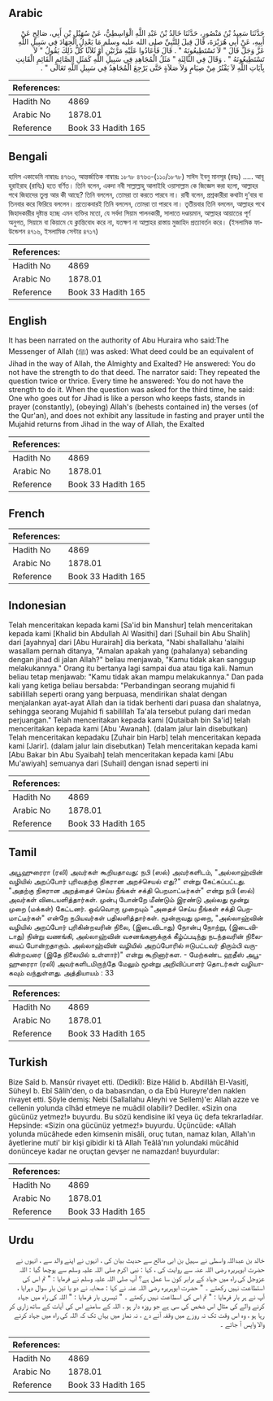 ## Arabic


<div dir="rtl" lang="ar" style={{fontSize:'larger',backgroundColor:'#f8f9fa',padding:20}}>
حَدَّثَنَا سَعِيدُ بْنُ مَنْصُورٍ، حَدَّثَنَا خَالِدُ بْنُ عَبْدِ اللَّهِ الْوَاسِطِيُّ، عَنْ سُهَيْلِ بْنِ أَبِي، صَالِحٍ عَنْ أَبِيهِ، عَنْ أَبِي هُرَيْرَةَ، قَالَ قِيلَ لِلنَّبِيِّ صلى الله عليه وسلم مَا يَعْدِلُ الْجِهَادَ فِي سَبِيلِ اللَّهِ عَزَّ وَجَلَّ قَالَ ‏"‏ لاَ تَسْتَطِيعُونَهُ ‏"‏ ‏.‏ قَالَ فَأَعَادُوا عَلَيْهِ مَرَّتَيْنِ أَوْ ثَلاَثًا كُلُّ ذَلِكَ يَقُولُ ‏"‏ لاَ تَسْتَطِيعُونَهُ ‏"‏ ‏.‏ وَقَالَ فِي الثَّالِثَةِ ‏"‏ مَثَلُ الْمُجَاهِدِ فِي سَبِيلِ اللَّهِ كَمَثَلِ الصَّائِمِ الْقَائِمِ الْقَانِتِ بِآيَاتِ اللَّهِ لاَ يَفْتُرُ مِنْ صِيَامٍ وَلاَ صَلاَةٍ حَتَّى يَرْجِعَ الْمُجَاهِدُ فِي سَبِيلِ اللَّهِ تَعَالَى ‏"‏ ‏.‏
</div>
<div style={{backgroundColor:'#f8f9fa',padding:20, marginBottom: 10}}><table> <thead> <tr> <th>References:</th> <th></th> </tr> </thead> <tbody><tr><td>Hadith No</td><td>4869</td></tr><tr><td>Arabic No</td><td>1878.01</td></tr><tr><td>Reference</td><td>Book 33 Hadith 165</td></tr></tbody></table></div>

## Bengali


<div dir="ltr" lang="bn" style={{fontSize:'larger',backgroundColor:'#f8f9fa',padding:20}}>
হাদিস একাডেমি নাম্বারঃ ৪৭৬৩, আন্তর্জাতিক নাম্বারঃ ১৮৭৮ ৪৭৬৩-(১১০/১৮৭৮) সাঈদ ইবনু মানসূর (রহঃ) ..... আবূ হুরাইরাহ (রাযিঃ) হতে বর্ণিত। তিনি বলেন, একদা নবী সাল্লাল্লাহু আলাইহি ওয়াসাল্লাম কে জিজ্ঞেস করা হলো, আল্লাহর পথে জিহাদের তুল্য আর কী আছে? তিনি বললেন, তোমরা তা করতে পারবে না। রাবী বলেন, প্রশ্নকারীরা কথাটা দু’বার বা তিনবার করে ফিরিয়ে বললেন। প্রত্যেকবারই তিনি বললেন, তোমরা তা পারবে না। তৃতীয়বার তিনি বললেন, আল্লাহর পথে জিহাদকারীর দৃষ্টান্ত হচ্ছে এমন ব্যক্তির মতো, যে সর্বদা সিয়াম পালনকারী, সালাতে দণ্ডায়মান, আল্লাহর আয়াতের পূর্ণ অনুগত, সিয়ামে বা কিয়ামে যে ক্লান্তিবোধ করে না, যতক্ষণ না আল্লাহর রাস্তায় মুজাহিদ প্রত্যাবর্তন করে। (ইসলামিক ফাউন্ডেশন ৪৭১৬, ইসলামিক সেন্টার ৪৭১৭)
</div>
<div style={{backgroundColor:'#f8f9fa',padding:20, marginBottom: 10}}><table> <thead> <tr> <th>References:</th> <th></th> </tr> </thead> <tbody><tr><td>Hadith No</td><td>4869</td></tr><tr><td>Arabic No</td><td>1878.01</td></tr><tr><td>Reference</td><td>Book 33 Hadith 165</td></tr></tbody></table></div>

## English


<div dir="ltr" lang="en" style={{fontSize:'larger',backgroundColor:'#f8f9fa',padding:20}}>
It has been narrated on the authority of Abu Huraira who said:The Messenger of Allah (ﷺ) was asked: What deed could be an equivalent of Jihad in the way of Allah, the Almighty and Exalted? He answered: You do not have the strength to do that deed. The narrator said: They repeated the question twice or thrice. Every time he answered: You do not have the strength to do it. When the question was asked for the third time, he said: One who goes out for Jihad is like a person who keeps fasts, stands in prayer (constantly), (obeying) Allah's (behests contained in) the verses (of the Qur'an), and does not exhibit any lassitude in fasting and prayer until the Mujahid returns from Jihad in the way of Allah, the Exalted
</div>
<div style={{backgroundColor:'#f8f9fa',padding:20, marginBottom: 10}}><table> <thead> <tr> <th>References:</th> <th></th> </tr> </thead> <tbody><tr><td>Hadith No</td><td>4869</td></tr><tr><td>Arabic No</td><td>1878.01</td></tr><tr><td>Reference</td><td>Book 33 Hadith 165</td></tr></tbody></table></div>

## French


<div dir="ltr" lang="fr" style={{fontSize:'larger',backgroundColor:'#f8f9fa',padding:20}}>

</div>
<div style={{backgroundColor:'#f8f9fa',padding:20, marginBottom: 10}}><table> <thead> <tr> <th>References:</th> <th></th> </tr> </thead> <tbody><tr><td>Hadith No</td><td>4869</td></tr><tr><td>Arabic No</td><td>1878.01</td></tr><tr><td>Reference</td><td>Book 33 Hadith 165</td></tr></tbody></table></div>

## Indonesian


<div dir="ltr" lang="id" style={{fontSize:'larger',backgroundColor:'#f8f9fa',padding:20}}>
Telah menceritakan kepada kami [Sa'id bin Manshur] telah menceritakan kepada kami [Khalid bin Abdullah Al Wasithi] dari [Suhail bin Abu Shalih] dari [ayahnya] dari [Abu Hurairah] dia berkata, "Nabi shallallahu 'alaihi wasallam pernah ditanya, "Amalan apakah yang (pahalanya) sebanding dengan jihad di jalan Allah?" beliau menjawab, "Kamu tidak akan sanggup melakukannya." Orang itu bertanya lagi sampai dua atau tiga kali. Namun beliau tetap menjawab: "Kamu tidak akan mampu melakukannya." Dan pada kali yang ketiga beliau bersabda: "Perbandingan seorang mujahid fi sabilillah seperti orang yang berpuasa, mendirikan shalat dengan menjalankan ayat-ayat Allah dan ia tidak berhenti dari puasa dan shalatnya, sehingga seorang Mujahid fi sabilillah Ta'ala tersebut pulang dari medan perjuangan." Telah menceritakan kepada kami [Qutaibah bin Sa'id] telah menceritakan kepada kami [Abu 'Awanah]. (dalam jalur lain disebutkan) Telah menceritakan kepadaku [Zuhair bin Harb] telah menceritakan kepada kami [Jarir]. (dalam jalur lain disebutkan) Telah menceritakan kepada kami [Abu Bakar bin Abu Syaibah] telah menceritakan kepada kami [Abu Mu'awiyah] semuanya dari [Suhail] dengan isnad seperti ini
</div>
<div style={{backgroundColor:'#f8f9fa',padding:20, marginBottom: 10}}><table> <thead> <tr> <th>References:</th> <th></th> </tr> </thead> <tbody><tr><td>Hadith No</td><td>4869</td></tr><tr><td>Arabic No</td><td>1878.01</td></tr><tr><td>Reference</td><td>Book 33 Hadith 165</td></tr></tbody></table></div>

## Tamil


<div dir="ltr" lang="ta" style={{fontSize:'larger',backgroundColor:'#f8f9fa',padding:20}}>
அபூஹுரைரா (ரலி) அவர்கள் கூறியதாவது: நபி (ஸல்) அவர்களிடம், "அல்லாஹ்வின் வழியில் அறப்போர் புரிவதற்கு நிகரான அறச்செயல் எது?" என்று கேட்கப்பட்டது. "அதற்கு நிகரான அறத்தைச் செய்ய நீங்கள் சக்தி பெறமாட்டீர்கள்" என்று நபி (ஸல்) அவர்கள் விடையளித்தார்கள். முன்பு போன்றே மீண்டும் இரண்டு அல்லது மூன்று முறை (மக்கள்) கேட்டனர். ஒவ்வொரு முறையும் "அதைச் செய்ய நீங்கள் சக்தி பெறமாட்டீர்கள்" என்றே நபியவர்கள் பதிலளித்தார்கள். மூன்றாவது முறை, "அல்லாஹ்வின் வழியில் அறப்போர் புரிகின்றவரின் நிலை, (இடைவிடாது) நோன்பு நோற்று, (இடைவிடாது) நின்று வணங்கி, அல்லாஹ்வின் வசனங்களுக்குக் கீழ்ப்படிந்து நடந்தவரின் நிலையைப் போன்றதாகும். அல்லாஹ்வின் வழியில் அறப்போரில் ஈடுபட்டவர் திரும்பி வருகின்றவரை (இதே நிலையில் உள்ளார்)" என்று கூறினார்கள. - மேற்கண்ட ஹதீஸ் அபூஹுரைரா (ரலி) அவர்களிடமிருந்தே மேலும் மூன்று அறிவிப்பாளர் தொடர்கள் வழியாகவும் வந்துள்ளது. அத்தியாயம் : 33
</div>
<div style={{backgroundColor:'#f8f9fa',padding:20, marginBottom: 10}}><table> <thead> <tr> <th>References:</th> <th></th> </tr> </thead> <tbody><tr><td>Hadith No</td><td>4869</td></tr><tr><td>Arabic No</td><td>1878.01</td></tr><tr><td>Reference</td><td>Book 33 Hadith 165</td></tr></tbody></table></div>

## Turkish


<div dir="ltr" lang="tr" style={{fontSize:'larger',backgroundColor:'#f8f9fa',padding:20}}>
Bize Saîd b. Mansûr rivayet etti. (Dedikî): Bize Hâlid b. Abdillâh El-Vasitî, Süheyl b. Ebî Sâlih'den, o da babasından, o da Ebû Hureyre'den naklen rivayet etti. Şöyle demiş: Nebi (Sallallahu Aleyhi ve Sellem)'e: Allah azze ve cellenin yolunda cîhâd etmeye ne muâdil olabilir? Dediler. «Sizin ona gücünüz yetmez!» buyurdu. Bu sözü kendisine ikî veya üç defa tekrarladılar. Hepsinde: «Sizin ona gücünüz yetmez!» buyurdu. Üçüncüde: «Allah yolunda mücâhede eden kimsenin misâli, oruç tutan, namaz kılan, Allah'ın âyetlerine muti' bir kişi gibidir ki tâ Allah Teâlâ'nın yolundaki mücâhid donünceye kadar ne oruçtan gevşer ne namazdan! buyurdular:
</div>
<div style={{backgroundColor:'#f8f9fa',padding:20, marginBottom: 10}}><table> <thead> <tr> <th>References:</th> <th></th> </tr> </thead> <tbody><tr><td>Hadith No</td><td>4869</td></tr><tr><td>Arabic No</td><td>1878.01</td></tr><tr><td>Reference</td><td>Book 33 Hadith 165</td></tr></tbody></table></div>

## Urdu


<div dir="rtl" lang="ur" style={{fontSize:'larger',backgroundColor:'#f8f9fa',padding:20}}>
خالد بن عبداللہ واسطی نے سہیل بن ابی صالح سے حدیث بیان کی ، انہوں نے اپنے والد سے ، انہوں نے حضرت ابوہریرہ رضی اللہ عنہ سے روایت کی ، کہا : نبی اکرم صلی اللہ علیہ وسلم سے پوچھا گیا : اللہ عزوجل کی راہ میں جہاد کے برابر کون سا عمل ہے؟ آپ صلی اللہ علیہ وسلم نے فرمایا : " تم اس کی استطاعت نہیں رکھتے ۔ " حضرت ابوہریرہ رضی اللہ عنہ نے کہا : صحابہ نے دو یا تین بار سوال دہرایا ، آپ نے ہر بار فرمایا : " تم اس کی اسطاعت نہیں رکھتے ۔ " تیسری بار فرمایا : " اللہ کی راہ میں جہاد کرنے والے کی مثال اس شخص کی سی ہے جو روزہ دار ہو ، اللہ کے سامنے اس کی آیات کے ساتھ زاری کر رہا ہو ، وہ اس وقت تک نہ روزے میں وقفہ آنے دے ، نہ نماز میں یہاں تک کہ اللہ کی راہ میں جہاد کرنے والا واپس آ جائے ۔
</div>
<div style={{backgroundColor:'#f8f9fa',padding:20, marginBottom: 10}}><table> <thead> <tr> <th>References:</th> <th></th> </tr> </thead> <tbody><tr><td>Hadith No</td><td>4869</td></tr><tr><td>Arabic No</td><td>1878.01</td></tr><tr><td>Reference</td><td>Book 33 Hadith 165</td></tr></tbody></table></div>
